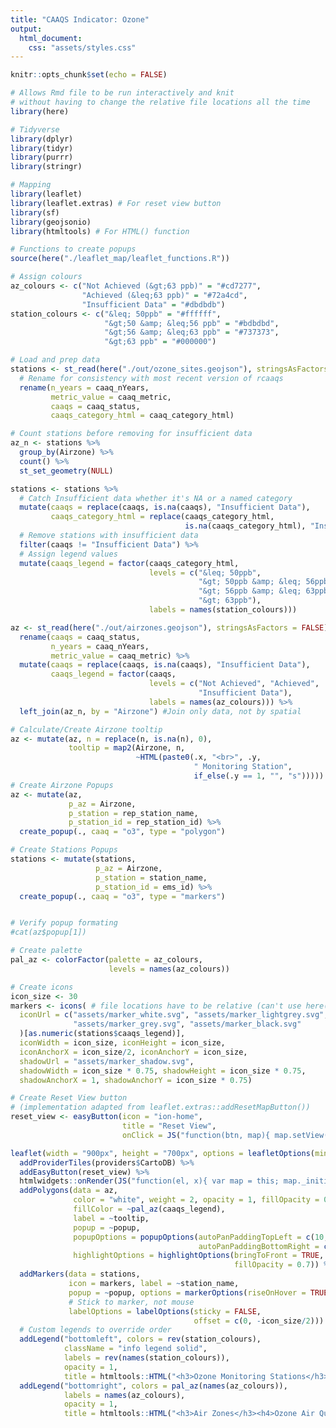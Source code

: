 ```yaml
---
title: "CAAQS Indicator: Ozone"
output: 
  html_document:
    css: "assets/styles.css"
---
```


```r
knitr::opts_chunk$set(echo = FALSE)

# Allows Rmd file to be run interactively and knit 
# without having to change the relative file locations all the time
library(here) 

# Tidyverse
library(dplyr)
library(tidyr)
library(purrr)
library(stringr)

# Mapping
library(leaflet)
library(leaflet.extras) # For reset view button
library(sf)
library(geojsonio)
library(htmltools) # For HTML() function

# Functions to create popups
source(here("./leaflet_map/leaflet_functions.R"))

# Assign colours
az_colours <- c("Not Achieved (&gt;63 ppb)" = "#cd7277",
                "Achieved (&leq;63 ppb)" = "#72a4cd",
                "Insufficient Data" = "#dbdbdb")
station_colours <- c("&leq; 50ppb" = "#ffffff", 
                     "&gt;50 &amp; &leq;56 ppb" = "#bdbdbd", 
                     "&gt;56 &amp; &leq;63 ppb" = "#737373", 
                     "&gt;63 ppb" = "#000000")

# Load and prep data
stations <- st_read(here("./out/ozone_sites.geojson"), stringsAsFactors = FALSE) %>%
  # Rename for consistency with most recent version of rcaaqs
  rename(n_years = caaq_nYears,
         metric_value = caaq_metric,
         caaqs = caaq_status, 
         caaqs_category_html = caaq_category_html)

# Count stations before removing for insufficient data
az_n <- stations %>%
  group_by(Airzone) %>%
  count() %>%
  st_set_geometry(NULL)

stations <- stations %>%
  # Catch Insufficient data whether it's NA or a named category
  mutate(caaqs = replace(caaqs, is.na(caaqs), "Insufficient Data"),
         caaqs_category_html = replace(caaqs_category_html, 
                                       is.na(caaqs_category_html), "Insufficient Data")) %>%
  # Remove stations with insufficient data
  filter(caaqs != "Insufficient Data") %>%
  # Assign legend values
  mutate(caaqs_legend = factor(caaqs_category_html,
                               levels = c("&leq; 50ppb",
                                          "&gt; 50ppb &amp; &leq; 56ppb",
                                          "&gt; 56ppb &amp; &leq; 63ppb",
                                          "&gt; 63ppb"),
                               labels = names(station_colours))) 

az <- st_read(here("./out/airzones.geojson"), stringsAsFactors = FALSE) %>%
  rename(caaqs = caaq_status, 
         n_years = caaq_nYears,
         metric_value = caaq_metric) %>%
  mutate(caaqs = replace(caaqs, is.na(caaqs), "Insufficient Data"),
         caaqs_legend = factor(caaqs, 
                               levels = c("Not Achieved", "Achieved", 
                                          "Insufficient Data"),
                               labels = names(az_colours))) %>%
  left_join(az_n, by = "Airzone") #Join only data, not by spatial

# Calculate/Create Airzone tooltip
az <- mutate(az, n = replace(n, is.na(n), 0),
             tooltip = map2(Airzone, n, 
                            ~HTML(paste0(.x, "<br>", .y, 
                                         " Monitoring Station", 
                                         if_else(.y == 1, "", "s")))))
# Create Airzone Popups
az <- mutate(az, 
             p_az = Airzone,
             p_station = rep_station_name,
             p_station_id = rep_station_id) %>%
  create_popup(., caaq = "o3", type = "polygon")

# Create Stations Popups
stations <- mutate(stations,
                   p_az = Airzone,
                   p_station = station_name,
                   p_station_id = ems_id) %>%
  create_popup(., caaq = "o3", type = "markers")


# Verify popup formating
#cat(az$popup[1])

# Create palette
pal_az <- colorFactor(palette = az_colours,
                      levels = names(az_colours))

# Create icons
icon_size <- 30
markers <- icons( # file locations have to be relative (can't use here())
  iconUrl = c("assets/marker_white.svg", "assets/marker_lightgrey.svg", 
              "assets/marker_grey.svg", "assets/marker_black.svg"
  )[as.numeric(stations$caaqs_legend)],
  iconWidth = icon_size, iconHeight = icon_size,
  iconAnchorX = icon_size/2, iconAnchorY = icon_size,
  shadowUrl = "assets/marker_shadow.svg",
  shadowWidth = icon_size * 0.75, shadowHeight = icon_size * 0.75,
  shadowAnchorX = 1, shadowAnchorY = icon_size * 0.75)

# Create Reset View button
# (implementation adapted from leaflet.extras::addResetMapButton())
reset_view <- easyButton(icon = "ion-home", 
                         title = "Reset View", 
                         onClick = JS("function(btn, map){ map.setView(map._initialCenter, map._initialZoom); }"))
```


```r
leaflet(width = "900px", height = "700px", options = leafletOptions(minZoom = 5)) %>% 
  addProviderTiles(providers$CartoDB) %>%
  addEasyButton(reset_view) %>%
  htmlwidgets::onRender(JS("function(el, x){ var map = this; map._initialCenter = map.getCenter(); map._initialZoom = map.getZoom();}")) %>%
  addPolygons(data = az,
              color = "white", weight = 2, opacity = 1, fillOpacity = 0.6,
              fillColor = ~pal_az(caaqs_legend),
              label = ~tooltip, 
              popup = ~popup,
              popupOptions = popupOptions(autoPanPaddingTopLeft = c(10, 10),
                                          autoPanPaddingBottomRight = c(10, 400)),
              highlightOptions = highlightOptions(bringToFront = TRUE, 
                                                  fillOpacity = 0.7)) %>%
  addMarkers(data = stations,
             icon = markers, label = ~station_name, 
             popup = ~popup, options = markerOptions(riseOnHover = TRUE),
             # Stick to marker, not mouse
             labelOptions = labelOptions(sticky = FALSE, 
                                         offset = c(0, -icon_size/2))) %>%
  # Custom legends to override order
  addLegend("bottomleft", colors = rev(station_colours),
            className = "info legend solid",
            labels = rev(names(station_colours)),
            opacity = 1,
            title = htmltools::HTML("<h3>Ozone Monitoring Stations</h3><h4>Ozone Metric</h4>")) %>%
  addLegend("bottomright", colors = pal_az(names(az_colours)), 
            labels = names(az_colours), 
            opacity = 1, 
            title = htmltools::HTML("<h3>Air Zones</h3><h4>Ozone Air Quality Standard</h4>"))

```